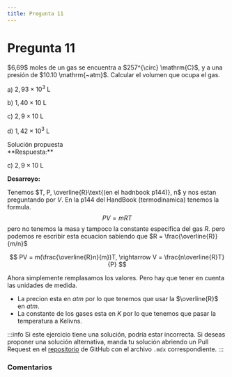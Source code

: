 ```yaml
---
title: Pregunta 11
---
```



# Pregunta 11

<div className="exercise">
$6,69$ moles de un gas se encuentra a $257^{\circ} \mathrm{C}$, y a una presión de $10.10 \mathrm{~atm}$. Calcular el volumen que ocupa el gas.

a) $2,93 \times 10^3 \mathrm{~L}$

b) $1,40 \times 10 \mathrm{~L}$

c) $2,9 \times 10 \mathrm{~L}$

d) $1,42 \times 10^3 \mathrm{~L}$
</div>

<MDXDetails>
<summary>Solución propuesta</summary>

<div className="exercise">
**Respuesta:**

c) $2,9 \times 10 \mathrm{~L}$

**Desarroyo:**

Tenemos $T, P, \overline{R}\text{(en el hadnbook p144)}, n$ y nos estan preguntando por $V$. En la p144 del HandBook (termodinamica) tenemos la formula.
$$
PV = mRT
$$
pero no tenemos la masa y tampoco la constante especifica del gas $R$. pero podemos re escribir esta ecuacion sabiendo que $R = \frac{\overline{R}}{m/n}$

$$
PV = m(\frac{\overline{R}n}{m})T, \rightarrow  V = \frac{n\overline{R}T}{P}
$$

Ahora simplemente remplasamos los valores. Pero hay que tener en cuenta las unidades de medida.

- La precion esta en $atm$ por lo que tenemos que usar la $\overline{R}$ en $atm$.
- La constante de los gases esta en $K$ por lo que tenemos que pasar la temperatura a Kelivns.
</div>

:::info
Si este ejercicio tiene una solución, podría estar incorrecta. Si deseas proponer una solución alternativa, manda tu solución abriendo
un Pull Request en el [repositorio](https://github.com/crow-rojas/apuntes-fundamentals/pulls) de GitHub con el archivo
`.mdx` correspondiente.
:::

</MDXDetails>

### Comentarios

<Disqus
  url="https://crow-rojas.github.io/apuntes-fundamentals/docs/science/chemistry/exercises/2016-1/p11"
  identifier="docs/science/chemistry/exercises/2016-1/p11"
  title="2016-1 Quimica - Pregunta 11"
/>
